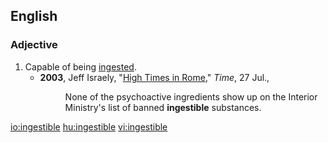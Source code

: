 ==English==

===Adjective===
{{en-adj}}

# Capable of being [[ingest]]ed.
#* '''2003''', Jeff Israely, "[http://www.time.com/time/magazine/article/0,9171,471152,00.html High Times in Rome]," ''Time'', 27 Jul.,
#*: None of the psychoactive ingredients show up on the Interior Ministry's list of banned '''ingestible''' substances.

[[io:ingestible]]
[[hu:ingestible]]
[[vi:ingestible]]
